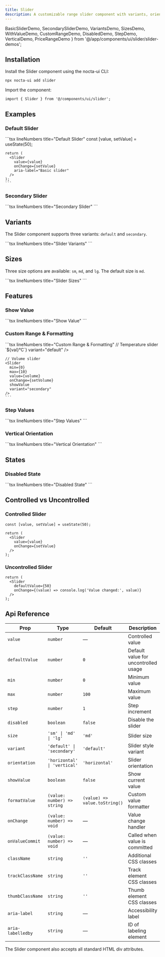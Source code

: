 ```yaml
---
title: Slider
description: A customizable range slider component with variants, orientations, and accessibility support for value selection
---
```


  BasicSliderDemo,
  SecondarySliderDemo,
  VariantsDemo,
  SizesDemo,
  WithValueDemo,
  CustomRangeDemo,
  DisabledDemo,
  StepDemo,
  VerticalDemo,
  PriceRangeDemo
} from '@/app/components/ui/slider/slider-demos';

## Installation


<Steps>
<Step>
Install the Slider component using the nocta-ui CLI:

```bash lineNumbers title="Terminal"
npx nocta-ui add slider
```
</Step>
<Step>
Import the component:

```tsx lineNumbers title="Import"
import { Slider } from '@/components/ui/slider';
```
</Step>
</Steps>

## Examples

### Default Slider

<DocsTabs defaultValue="preview">
  <DocsTab value="preview" lineNumbers title="Preview">
    <BasicSliderDemo />
  </DocsTab>
  <DocsTab value="code" lineNumbers title="Code">
    ```tsx lineNumbers title="Default Slider"
    const [value, setValue] = useState(50);

    return (
      <Slider 
        value={value} 
        onChange={setValue}
        aria-label="Basic slider"
      />
    );
    ```
  </DocsTab>
</DocsTabs>

### Secondary Slider

<DocsTabs defaultValue="preview">
  <DocsTab value="preview" lineNumbers title="Preview">
    <SecondarySliderDemo />
  </DocsTab>
  <DocsTab value="code" lineNumbers title="Code">
    ```tsx lineNumbers title="Secondary Slider"
    <Slider 
      variant="secondary"
      value={value} 
      onChange={setValue}
    />
    ```
  </DocsTab>
</DocsTabs>

## Variants

The Slider component supports three variants: `default` and `secondary`.

<DocsTabs defaultValue="preview">
  <DocsTab value="preview" lineNumbers title="Preview">
    <VariantsDemo />
  </DocsTab>
  <DocsTab value="code" lineNumbers title="Code">
    ```tsx lineNumbers title="Slider Variants"
    <Slider variant="default" value={value} onChange={setValue} />
    <Slider variant="secondary" value={value} onChange={setValue} />
    ```
  </DocsTab>
</DocsTabs>

## Sizes

Three size options are available: `sm`, `md`, and `lg`. The default size is `md`.

<DocsTabs defaultValue="preview">
  <DocsTab value="preview" lineNumbers title="Preview">
    <SizesDemo />
  </DocsTab>
  <DocsTab value="code" lineNumbers title="Code">
    ```tsx lineNumbers title="Slider Sizes"
    <Slider size="sm" value={value} onChange={setValue} />
    <Slider size="md" value={value} onChange={setValue} />
    <Slider size="lg" value={value} onChange={setValue} />
    ```
  </DocsTab>
</DocsTabs>

## Features

### Show Value

<DocsTabs defaultValue="preview">
  <DocsTab value="preview" lineNumbers title="Preview">
    <WithValueDemo />
  </DocsTab>
  <DocsTab value="code" lineNumbers title="Code">
    ```tsx lineNumbers title="Show Value"
    <Slider 
      value={value} 
      onChange={setValue}
      showValue
      variant="default"
    />
    ```
  </DocsTab>
</DocsTabs>

### Custom Range & Formatting

<DocsTabs defaultValue="preview">
  <DocsTab value="preview" lineNumbers title="Preview">
    <CustomRangeDemo />
  </DocsTab>
  <DocsTab value="code" lineNumbers title="Code">
    ```tsx lineNumbers title="Custom Range & Formatting"
    // Temperature slider
    <Slider 
      min={16}
      max={30}
      step={0.5}
      value={temperature} 
      onChange={setTemperature}
      showValue
      formatValue={(val) => `${val}°C`}
      variant="default"
    />

    // Volume slider  
    <Slider 
      min={0}
      max={10}
      value={volume} 
      onChange={setVolume}
      showValue
      variant="secondary"
    />
    ```
  </DocsTab>
</DocsTabs>

### Step Values

<DocsTabs defaultValue="preview">
  <DocsTab value="preview" lineNumbers title="Preview">
    <StepDemo />
  </DocsTab>
  <DocsTab value="code" lineNumbers title="Code">
    ```tsx lineNumbers title="Step Values"
    <Slider 
      min={0}
      max={100}
      step={5}
      value={value} 
      onChange={setValue}
      showValue
      variant="default"
    />
    ```
  </DocsTab>
</DocsTabs>

### Vertical Orientation

<DocsTabs defaultValue="preview">
  <DocsTab value="preview" lineNumbers title="Preview">
    <VerticalDemo />
  </DocsTab>
  <DocsTab value="code" lineNumbers title="Code">
    ```tsx lineNumbers title="Vertical Orientation"
    <Slider 
      orientation="vertical"
      value={value} 
      onChange={setValue}
      variant="default"
      className="h-48"
    />
    ```
  </DocsTab>
</DocsTabs>

## States

### Disabled State

<DocsTabs defaultValue="preview">
  <DocsTab value="preview" lineNumbers title="Preview">
    <DisabledDemo />
  </DocsTab>
  <DocsTab value="code" lineNumbers title="Code">
    ```tsx lineNumbers title="Disabled State"
    <Slider 
      value={60}
      disabled
    />
    ```
  </DocsTab>
</DocsTabs>

## Controlled vs Uncontrolled

### Controlled Slider
```tsx
const [value, setValue] = useState(50);

return (
  <Slider 
    value={value} 
    onChange={setValue}
  />
);
```

### Uncontrolled Slider
```tsx
return (
  <Slider 
    defaultValue={50}
    onChange={(value) => console.log('Value changed:', value)}
  />
);
```

## Api Reference

| Prop | Type | Default | Description |
|------|------|---------|-------------|
| `value` | `number` | — | Controlled value |
| `defaultValue` | `number` | `0` | Default value for uncontrolled usage |
| `min` | `number` | `0` | Minimum value |
| `max` | `number` | `100` | Maximum value |
| `step` | `number` | `1` | Step increment |
| `disabled` | `boolean` | `false` | Disable the slider |
| `size` | `'sm' \| 'md' \| 'lg'` | `'md'` | Slider size |
| `variant` | `'default' \| 'secondary'` | `'default'` | Slider style variant |
| `orientation` | `'horizontal' \| 'vertical'` | `'horizontal'` | Slider orientation |
| `showValue` | `boolean` | `false` | Show current value |
| `formatValue` | `(value: number) => string` | `(value) => value.toString()` | Custom value formatter |
| `onChange` | `(value: number) => void` | — | Value change handler |
| `onValueCommit` | `(value: number) => void` | — | Called when value is committed |
| `className` | `string` | `''` | Additional CSS classes |
| `trackClassName` | `string` | `''` | Track element CSS classes |
| `thumbClassName` | `string` | `''` | Thumb element CSS classes |
| `aria-label` | `string` | — | Accessibility label |
| `aria-labelledby` | `string` | — | ID of labeling element |

The Slider component also accepts all standard HTML div attributes.